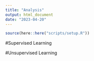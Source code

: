 ```yaml
---
title: "Analysis"
output: html_document
date: "2023-04-20"
---
```


```r
source(here::here("scripts/setup.R"))
```

#Supervised Learning

#Unsupervised Learning
